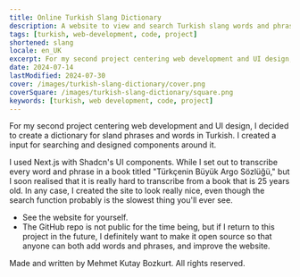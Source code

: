 ```yaml
---
title: Online Turkish Slang Dictionary
description: A website to view and search Turkish slang words and phrases.
tags: [turkish, web-development, code, project]
shortened: slang
locale: en_UK
excerpt: For my second project centering web development and UI design, I decided to create a dictionary for sland phrases and words in Turkish. I created a input for searching and designed components around it.
date: 2024-07-14
lastModified: 2024-07-30
cover: /images/turkish-slang-dictionary/cover.png
coverSquare: /images/turkish-slang-dictionary/square.png
keywords: [turkish, web development, code, project]
---
```

For my second project centering web development and UI design, I decided to create a dictionary for
sland phrases and words in Turkish. I created a input for searching and designed components around it.

I used <Link href="https://nextjs.org/">Next.js</Link> with <Link href="https://ui.shadcn.com/">Shadcn's UI components</Link>.
While I set out to transcribe every word and phrase in a book titled "Türkçenin Büyük Argo Sözlüğü," but I soon realised
that it is really hard to transcribe from a book that is 25 years old. In any case, I created the site to look really nice,
even though the search function probably is the slowest thing you'll ever see.

- <Link href="https://argo-sozlugu.vercel.app/">See the website for yourself.</Link>
- The GitHub repo is not public for the time being, but if I return to this project in the future, I definitely want to 
make it open source so that anyone can both add words and phrases, and improve the website.

Made and written by Mehmet Kutay Bozkurt. All rights reserved.